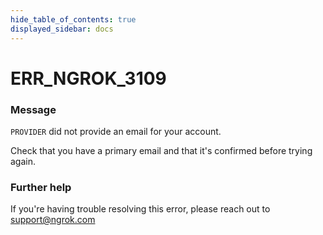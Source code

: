 ```yaml
---
hide_table_of_contents: true
displayed_sidebar: docs
---
```



# ERR_NGROK_3109

### Message

`PROVIDER` did not provide an email for your account.

Check that you have a primary email and that it's confirmed before trying again.

<ErrorDetails error="err_ngrok_3109" />

### Further help

If you're having trouble resolving this error, please reach out to [support@ngrok.com](mailto:support@ngrok.com?subject=Help%20with%20ERR_NGROK_3109)

